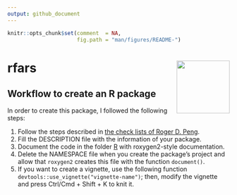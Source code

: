 ```yaml
---
output: github_document
---
```


<!-- 
  README.md is generated from README.Rmd, so you should edit that file.
-->

```r
knitr::opts_chunk$set(comment  = NA,
                      fig.path = "man/figures/README-")
```

# rfars <img src="man/figures/logo.png" align="right" width="120"/>

## Workflow to create an R package

In order to create this package, I followed the following steps:

1. Follow the steps described in [the check lists of Roger D. Peng](https://github.com/rdpeng/daprocedures/blob/master/README.md).
2. Fill the DESCRIPTION file with the information of your package.
3. Document the code in the folder [R](./R) with roxygen2-style documentation.
4. Delete the NAMESPACE file when you create the package's project and allow that `roxygen2` creates this file with the function `document()`.
5. If you want to create a vignette, use the following function `devtools::use_vignette("vignette-name")`; then, modify the vignette and press Ctrl/Cmd + Shift + K to knit it.
